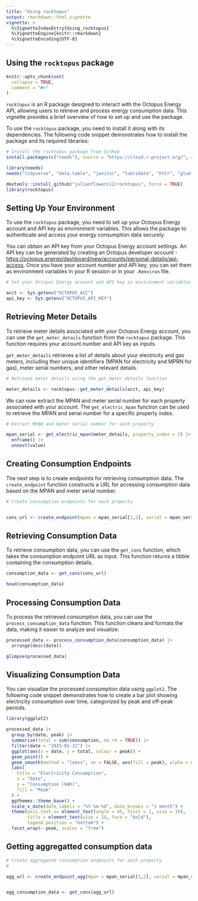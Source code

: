 ```yaml
---
title: "Using rocktopus"
output: rmarkdown::html_vignette
vignette: >
  %\VignetteIndexEntry{Using_rocktopus}
  %\VignetteEngine{knitr::rmarkdown}
  %\VignetteEncoding{UTF-8}
---
```


## Using the `rocktopus` package

```r
knitr::opts_chunk$set(
  collapse = TRUE,
  comment = "#>"
)
```

`rocktopus` is an R package designed to interact with the Octopus Energy API, allowing users to retrieve and process energy consumption data. This vignette provides a brief overview of how to set up and use the package.

To use the `rocktopus` package, you need to install it along with its dependencies. The following code snippet demonstrates how to install the package and its required libraries:

```r
# Install the rocktopus package from GitHub
install.packages(c("needs"), source = "https://cloud.r-project.org/", repos = "https://cloud.r-project.org/")

library(needs)
needs("tidyverse", "data.table", "janitor", "lubridate", "httr", "glue", "purrr", "rlist")

devtools::install_github("julianflowers12/rocktopus", force = TRUE)
library(rocktopus)

```

## Setting Up Your Environment

To use the `rocktopus` package, you need to set up your Octopus Energy account and API key as environment variables. This allows the package to authenticate and access your energy consumption data securely.

You can obtain an API key from your Octopus Energy account settings. An API key can be generated by creating an Octopus developer account - <https://octopus.energy/dashboard/new/accounts/personal-details/api-access>. Once you have your account number and API key, you can set them as environment variables in your R session or in your `.Renviron` file.

```r
# Set your Octopus Energy account and API key as environment variables

acct <- Sys.getenv("OCTOPUS_ACC")
api_key <- Sys.getenv("OCTOPUS_API_KEY")

```

## Retrieving Meter Details

To retrieve meter details associated with your Octopus Energy account, you can use the `get_meter_details` function from the `rocktopus` package. This function requires your account number and API key as inputs.

`get_meter_details` retrieves a list of details about your electricity and gas meters, including their unique identifiers (MPAN for electricity and MPRN for gas), meter serial numbers, and other relevant details.

```r
# Retrieve meter details using the get_meter_details function

meter_details <- rocktopus::get_meter_details(acct, api_key)

```

We can now extract the MPAN and meter serial number for each property associated with your account. The `get_electric_mpan` function can be used to retrieve the MPAN and serial number for a specific property index.

```r
# Extract MPAN and meter serial number for each property

mpan_serial <- get_electric_mpan(meter_details, property_index = 2) |>
  enframe() |>
  unnest(value)


```

## Creating Consumption Endpoints

The next step is to create endpoints for retrieving consumption data. The `create_endpoint` function constructs a URL for accessing consumption data based on the MPAN and meter serial number.

```r
# Create consumption endpoints for each property


cons_url <- create_endpoint(mpan = mpan_serial[1,2], serial = mpan_serial[3,2])

```

## Retrieving Consumption Data

To retrieve consumption data, you can use the `get_cons` function, which takes the consumption endpoint URL as input. This function returns a tibble containing the consumption details.

```r

consumption_data <- get_cons(cons_url)

head(consumption_data)

```

## Processing Consumption Data

To process the retrieved consumption data, you can use the `process_consumption_data` function. This function cleans and formats the data, making it easier to analyze and visualize.

```r

processed_data <- process_consumption_data(consumption_data) |>
  arrange(desc(date))

glimpse(processed_data)

```

## Visualizing Consumption Data

You can visualize the processed consumption data using `ggplot2`. The following code snippet demonstrates how to create a bar plot showing electricity consumption over time, categorized by peak and off-peak periods.

```r

library(ggplot2)

processed_data |>
  group_by(date, peak) |>
  summarise(total = sum(consumption, na.rm = TRUE)) |>
  filter(date > "2025-01-31") |>
  ggplot(aes(x = date, y = total, colour = peak)) +
  geom_point() +
  geom_smooth(method = "loess", se = FALSE, aes(fill = peak), alpha = 0.2) +
  labs(
    title = "Electricity Consumption",
    x = "Date",
    y = "Consumption (kWh)",
    fill = "Peak"
  ) +
  ggthemes::theme_base() +
  scale_x_date(date_labels = "%Y-%m-%d", date_breaks = "1 month") +
  theme(axis.text.x= element_text(angle = 45, hjust = 1, size = 10),
        title = element_text(size = 14, face = "bold"),
        legend.position = "bottom") +
  facet_wrap(~ peak, scales = "free")


```

## Getting aggregatted consumption data

```r
# Create aggregated consumption endpoints for each property
# 

agg_url <- create_endpoint_agg(mpan = mpan_serial[1,2], serial = mpan_serial[3,2], group_by = "month")


agg_consumption_data <- get_cons(agg_url)


```

